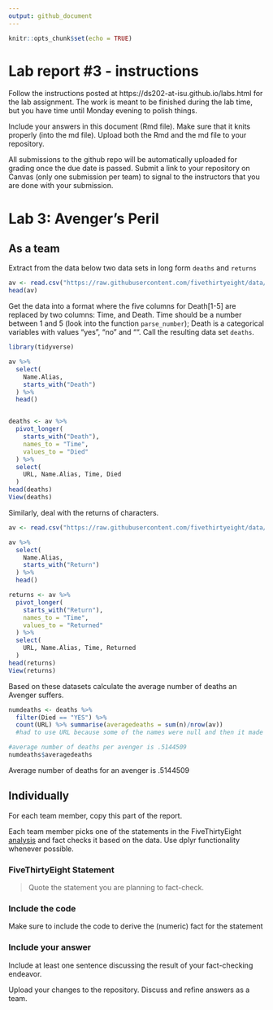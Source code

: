 ```yaml
---
output: github_document
---
```


<!-- README.md is generated from README.Rmd. Please edit the README.Rmd file -->


```r
knitr::opts_chunk$set(echo = TRUE)
```

# Lab report #3 - instructions

Follow the instructions posted at https://ds202-at-isu.github.io/labs.html for the lab assignment. The work is meant to be finished during the lab time, but you have time until Monday evening to polish things.

Include your answers in this document (Rmd file). Make sure that it knits properly (into the md file). Upload both the Rmd and the md file to your repository.  

All submissions to the github repo will be automatically uploaded for grading once the due date is passed.
Submit a link to your repository on Canvas (only one submission per team) to signal to the instructors that you are done with your submission.

# Lab 3: Avenger's Peril

## As a team

Extract from the data below two data sets in long form `deaths` and `returns`

```r
av <- read.csv("https://raw.githubusercontent.com/fivethirtyeight/data/master/avengers/avengers.csv", stringsAsFactors = FALSE)
head(av)
```

Get the data into a format where the five columns for Death[1-5] are replaced by two columns: Time, and Death. Time should be a number between 1 and 5 (look into the function `parse_number`); Death is a categorical variables with values "yes", "no" and "". Call the resulting data set `deaths`. 

```r

library(tidyverse)

av %>% 
  select(
    Name.Alias,
    starts_with("Death")
  ) %>% 
  head()


deaths <- av %>% 
  pivot_longer(
    starts_with("Death"),
    names_to = "Time",
    values_to = "Died"
  ) %>% 
  select(
    URL, Name.Alias, Time, Died
  )
head(deaths)
View(deaths)


```

Similarly, deal with the returns of characters.

```r

av <- read.csv("https://raw.githubusercontent.com/fivethirtyeight/data/master/avengers/avengers.csv", stringsAsFactors = FALSE)

av %>% 
  select(
    Name.Alias,
    starts_with("Return")
  ) %>% 
  head()

returns <- av %>% 
  pivot_longer(
    starts_with("Return"),
    names_to = "Time",
    values_to = "Returned"
  ) %>% 
  select(
    URL, Name.Alias, Time, Returned
  )
head(returns)
View(returns)


```

Based on these datasets calculate the average number of deaths an Avenger suffers. 

```r

numdeaths <- deaths %>%
  filter(Died == "YES") %>%
  count(URL) %>% summarise(averagedeaths = sum(n)/nrow(av))
  #had to use URL because some of the names were null and then it made one row with 7 deaths for all null names

#average number of deaths per avenger is .5144509
numdeaths$averagedeaths

```
  
Average number of deaths for an avenger is .5144509  


## Individually

For each team member, copy this part of the report. 

Each team member picks one of the statements in the FiveThirtyEight [analysis](https://fivethirtyeight.com/features/avengers-death-comics-age-of-ultron/) and fact checks it based on the data. Use dplyr functionality whenever possible.

### FiveThirtyEight Statement

> Quote the statement you are planning to fact-check.

### Include the code

Make sure to include the code to derive the (numeric) fact for the statement

### Include your answer

Include at least one sentence discussing the result of your fact-checking endeavor.

Upload your changes to the repository. Discuss and refine answers as a team.
